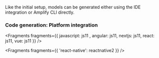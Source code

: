 Like the initial setup, models can be generated either using the IDE integration or Amplify CLI directly.

### Code generation: Platform integration


<Fragments fragments={{  javascript: js11 , angular: js11, nextjs: js11, react: js11, vue: js11 }} />


<Fragments fragments={{ 'react-native': reactnative2 }} />
